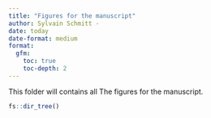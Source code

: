 ```yaml
---
title: "Figures for the manuscript"
author: Sylvain Schmitt -
date: today
date-format: medium
format: 
  gfm:
    toc: true
    toc-depth: 2
---
```


This folder will contains all The figures for the manuscript.

```r
fs::dir_tree()
```
